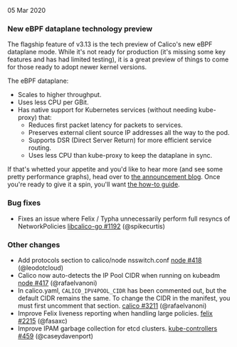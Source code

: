 05 Mar 2020

### New eBPF dataplane technology preview

The flagship feature of v3.13 is the tech preview of Calico's new eBPF dataplane mode.  While it's not ready for production (it's missing some key features and has had limited testing), it is a great preview of things to come for those ready to adopt newer kernel versions.

The eBPF dataplane:

- Scales to higher throughput.
- Uses less CPU per GBit.
- Has native support for Kubernetes services (without needing kube-proxy) that:
  - Reduces first packet latency for packets to services.
  - Preserves external client source IP addresses all the way to the pod.
  - Supports DSR (Direct Server Return) for more efficient service routing.
  - Uses less CPU than kube-proxy to keep the dataplane in sync.

If that's whetted your appetite and you'd like to hear more (and see some pretty performance graphs), head over to [the announcement blog](https://www.projectcalico.org/introducing-the-calico-ebpf-dataplane/).  Once you're ready to give it a spin, you'll want [the how-to guide](/maintenance/performance/ebpf/enabling-ebpf).

### Bug fixes

 - Fixes an issue where Felix / Typha unnecessarily perform full resyncs of NetworkPolicies [libcalico-go #1192](https://github.com/projectcalico/libcalico-go/pull/1192) (@spikecurtis)

### Other changes

 - Add protocols section to calico/node nsswitch.conf [node #418](https://github.com/projectcalico/node/pull/418) (@leodotcloud)
 - Calico now auto-detects the IP Pool CIDR when running on kubeadm [node #417](https://github.com/projectcalico/node/pull/417) (@rafaelvanoni)
 - In calico.yaml, `CALICO_IPV4POOL_CIDR` has been commented out, but the default CIDR remains the same. To change the CIDR in the manifest, you must first uncomment that section. [calico #3211](https://github.com/projectcalico/calico/pull/3211) (@rafaelvanoni)
 - Improve Felix liveness reporting when handling large policies. [felix #2215](https://github.com/projectcalico/felix/pull/2215) (@fasaxc)
 - Improve IPAM garbage collection for etcd clusters. [kube-controllers #459](https://github.com/projectcalico/kube-controllers/pull/459) (@caseydavenport)
